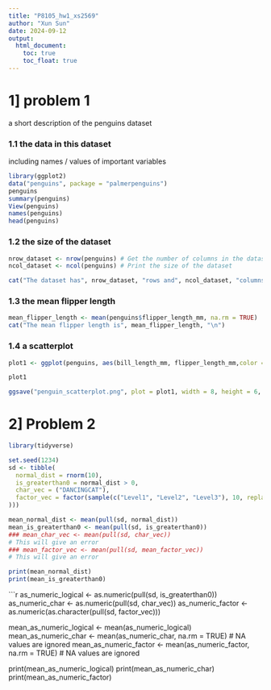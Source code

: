 ```yaml
---
title: "P8105_hw1_xs2569"
author: "Xun Sun"
date: 2024-09-12
output: 
  html_document:
    toc: true
    toc_float: true
---
```


# 1] problem 1
a short description of the penguins dataset

### 1.1 the data in this dataset
including names / values of important variables
```r
library(ggplot2)
data("penguins", package = "palmerpenguins")
penguins
summary(penguins)
View(penguins)
names(penguins)  
head(penguins)   

```
### 1.2 the size of the dataset
```r
nrow_dataset <- nrow(penguins) # Get the number of columns in the dataset
ncol_dataset <- ncol(penguins) # Print the size of the dataset

cat("The dataset has", nrow_dataset, "rows and", ncol_dataset, "columns.\n")
```
### 1.3 the mean flipper length
```r
mean_flipper_length <- mean(penguins$flipper_length_mm, na.rm = TRUE)
cat("The mean flipper length is", mean_flipper_length, "\n")
```

### 1.4 a scatterplot 

```r

plot1 <- ggplot(penguins, aes(bill_length_mm, flipper_length_mm,color = species)) + geom_point() + scale_color_manual(values = c("Adelie" = "red", "Chinstrap" = "blue", "Gentoo" = "green"))

plot1

ggsave("penguin_scatterplot.png", plot = plot1, width = 8, height = 6, units = "in")

```

# 2] Problem 2
```r
library(tidyverse)

set.seed(1234)
sd <- tibble(
  normal_dist = rnorm(10),
  is_greaterthan0 = normal_dist > 0,
  char_vec = ("DANCINGCAT"),
  factor_vec = factor(sample(c("Level1", "Level2", "Level3"), 10, replace = TRUE
)))

mean_normal_dist <- mean(pull(sd, normal_dist))
mean_is_greaterthan0 <- mean(pull(sd, is_greaterthan0))
### mean_char_vec <- mean(pull(sd, char_vec)) 
# This will give an error
### mean_factor_vec <- mean(pull(sd, mean_factor_vec)) 
# This will give an error

print(mean_normal_dist)
print(mean_is_greaterthan0)

```


```r
as_numeric_logical <- as.numeric(pull(sd, is_greaterthan0))
as_numeric_char <- as.numeric(pull(sd, char_vec)) 
as_numeric_factor <- as.numeric(as.character(pull(sd, factor_vec)))

mean_as_numeric_logical <- mean(as_numeric_logical)
mean_as_numeric_char <- mean(as_numeric_char, na.rm = TRUE) # NA values are ignored
mean_as_numeric_factor <- mean(as_numeric_factor, na.rm = TRUE) # NA values are ignored

print(mean_as_numeric_logical)
print(mean_as_numeric_char)
print(mean_as_numeric_factor)